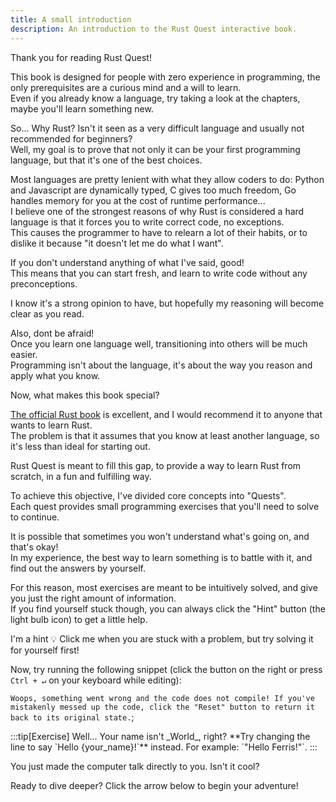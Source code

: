 ```yaml
---
title: A small introduction
description: An introduction to the Rust Quest interactive book.
---
```



Thank you for reading Rust Quest!  

This book is designed for people with zero experience in programming, the only prerequisites are a curious mind and a will to learn.  
Even if you already know a language, try taking a look at the chapters, maybe you'll learn something new.

So... Why Rust? Isn't it seen as a very difficult language and usually not recommended for beginners?  
Well, my goal is to prove that not only it can be your first programming language, but that it's one of the best choices.  

Most languages are pretty lenient with what they allow coders to do: Python and Javascript are dynamically typed, C gives too much freedom, Go handles memory for you at the cost of runtime performance...  
I believe one of the strongest reasons of why Rust is considered a hard language is that it forces you to write correct code, no exceptions.  
This causes the programmer to have to relearn a lot of their habits, or to dislike it because "it doesn't let me do what I want".

If you don't understand anything of what I've said, good!  
This means that you can start fresh, and learn to write code without any preconceptions.

I know it's a strong opinion to have, but hopefully my reasoning will become clear as you read.  

Also, dont be afraid!  
Once you learn one language well, transitioning into others will be much easier.  
Programming isn't about the language, it's about the way you reason and apply what you know.

Now, what makes this book special?  

[The official Rust book](https://doc.rust-lang.org/book/) is excellent, and I would recommend it to anyone that wants to learn Rust.  
The problem is that it assumes that you know at least another language, so it's less than ideal for starting out.

Rust Quest is meant to fill this gap, to provide a way to learn Rust from scratch, in a fun and fulfilling way. 

To achieve this objective, I've divided core concepts into "Quests".  
Each quest provides small programming exercises that you'll need to solve to continue.

It is possible that sometimes you won't understand what's going on, and that's okay!  
In my experience, the best way to learn something is to battle with it, and find out the answers by yourself.

For this reason, most exercises are meant to be intuitively solved, and give you just the right amount of information.  
If you find yourself stuck though, you can always click the "Hint" button (the light bulb icon) to get a little help.

<Hint visible="true">
  I'm a hint 💡  
  Click me when you are stuck with a problem, but try solving it for yourself first!
</Hint>

Now, try running the following snippet (click the <RunButton style="display:inline;margin-bottom:-6px"/> button on the right or press `Ctrl + ↵` on your keyboard while editing):

`Woops, something went wrong and the code does not compile!
If you've mistakenly messed up the code, click the "Reset" button to return it back to its original state.`;

<CodeQuestion
  showLineNumbers={false}
  errorMsg={errorMsg}
  id="1-1"
/>

<Checkpoint id="1-1">
:::tip[Exercise]
Well... Your name isn't _World_, right?  
**Try changing the line to say `Hello {your_name}!`** instead.  
For example: `"Hello Ferris!"`.
:::

You just made the computer talk directly to you. Isn't it cool?  

Ready to dive deeper? Click the arrow below to begin your adventure!
</Checkpoint>